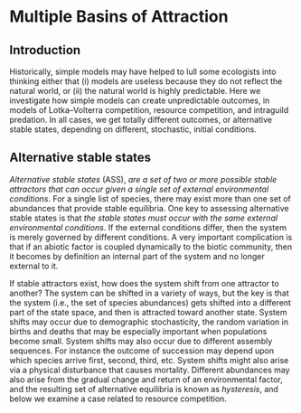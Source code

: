 # Multiple Basins of Attraction

## Introduction
Historically, simple models may have helped to lull some ecologists into thinking either that (i) models are useless because they do not reflect the natural
world, or (ii) the natural world is highly predictable. Here we investigate how simple models can create unpredictable outcomes, in models of Lotka--Volterra competition, resource competition, and intraguild predation. In all cases, we
get totally different outcomes, or alternative stable states, depending on
different, stochastic, initial conditions.

## Alternative stable states
*Alternative stable states* (ASS), *are a set of two or more possible stable attractors that can occur given a single set of external environmental conditions*.  For a single list of species, there may exist more than one set of abundances that provide stable equilibria. One key to assessing alternative stable states is that *the stable states must occur with the same external environmental conditions*. If the external conditions differ, then the system is merely governed by different conditions. A very important complication is that if an abiotic factor is coupled dynamically to the biotic community, then it becomes by definition an internal part of the system and no longer external to it.

If stable attractors exist, how does the system shift from one attractor to another? The system can be shifted in a variety of ways, but the key is that the system (i.e., the set of species abundances) gets shifted into a different part of the state space, and then is attracted toward another state. System shifts may occur due to demographic stochasticity, the random variation in births and deaths that may be especially important when populations become small. System shifts may also occur due to different assembly sequences. For instance the outcome of succession may depend upon which species arrive first, second, third, etc. System shifts might also arise via a physical disturbance that causes mortality. Different abundances may also arise from the gradual change and return of an environmental factor, and the resulting set of alternative equilibria is known as *hysteresis*, and below we examine a case related to resource competition. 